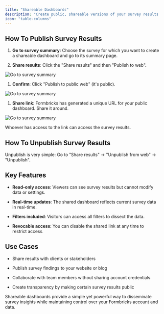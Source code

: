 ```yaml
---
title: "Shareable Dashboards"
description: "Create public, shareable versions of your survey results dashboards. This feature enables you to easily share survey results with stakeholders, team members, or the public without granting access to your Formbricks account."
icon: "table-columns"
---
```


## How To Publish Survey Results

1. **Go to survey summary**: Choose the survey for which you want to create a shareable dashboard and go to its summary page.

2. **Share results**: Click the "Share results" and then "Publish to web".

![Go to survey summary](/images/xm-and-surveys/surveys/general-features/shareable-dashboards/1-publish-to-web.webp)

1. **Confirm**: Click "Publish to public web" (it's public).

![Go to survey summary](/images/xm-and-surveys/surveys/general-features/shareable-dashboards/2-warning-publish.webp)


1. **Share link**: Formbricks has generated a unique URL for your public dashboard. Share it around.

![Go to survey summary](/images/xm-and-surveys/surveys/general-features/shareable-dashboards/3-share-link.webp)

<Note>Whoever has access to the link can access the survey results.</Note>

## How To Unpublish Survey Results

Unpublish is very simple: Go to "Share results" -> "Unpublish from web" -> "Unpublish".


## Key Features

- **Read-only access**: Viewers can see survey results but cannot modify data or settings.

- **Real-time updates**: The shared dashboard reflects current survey data in real-time.

- **Filters included**: Visitors can access all filters to dissect the data.

- **Revocable access**: You can disable the shared link at any time to restrict access.

## Use Cases

- Share results with clients or stakeholders

- Publish survey findings to your website or blog

- Collaborate with team members without sharing account credentials

- Create transparency by making certain survey results public

Shareable dashboards provide a simple yet powerful way to disseminate survey insights while maintaining control over your Formbricks account and data.
